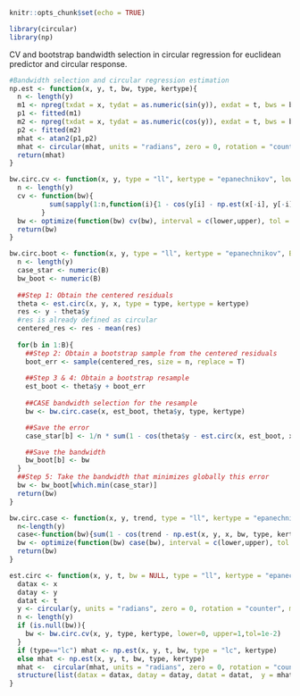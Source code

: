 

```{r setup, include=FALSE}
knitr::opts_chunk$set(echo = TRUE)
```


```{r, warning=F, message=F}
library(circular)
library(np)
```

CV and bootstrap bandwidth selection in circular regression for euclidean predictor and circular response.

```{r, warning=F}

#Bandwidth selection and circular regression estimation 
np.est <- function(x, y, t, bw, type, kertype){
  n <- length(y)
  m1 <- npreg(txdat = x, tydat = as.numeric(sin(y)), exdat = t, bws = bw, regtype = type, ckertype = kertype)
  p1 <- fitted(m1)
  m2 <- npreg(txdat = x, tydat = as.numeric(cos(y)), exdat = t, bws = bw, regtype = type, ckertype = kertype)
  p2 <- fitted(m2)
  mhat <- atan2(p1,p2)
  mhat <- circular(mhat, units = "radians", zero = 0, rotation = "counter", modulo = "2pi")
  return(mhat)
}

bw.circ.cv <- function(x, y, type = "ll", kertype = "epanechnikov", lower=0, upper =1 , tol = 1e-2){
  n <- length(y)
  cv <- function(bw){
          sum(sapply(1:n,function(i){1 - cos(y[i] - np.est(x[-i], y[-i], x[i], bw, type, kertype))}))
    	}
  bw <- optimize(function(bw) cv(bw), interval = c(lower,upper), tol = tol)$minimum
  return(bw)
}

bw.circ.boot <- function(x, y, type = "ll", kertype = "epanechnikov", B = 500){
  n <- length(y)
  case_star <- numeric(B)
  bw_boot <- numeric(B)
  
  ##Step 1: Obtain the centered residuals
  theta <- est.circ(x, y, x, type = type, kertype = kertype)
  res <- y - theta$y
  #res is already defined as circular
  centered_res <- res - mean(res)
  
  for(b in 1:B){
    ##Step 2: Obtain a bootstrap sample from the centered residuals
    boot_err <- sample(centered_res, size = n, replace = T)
    
    ##Step 3 & 4: Obtain a bootstrap resample 
    est_boot <- theta$y + boot_err
    
    ##CASE bandwidth selection for the resample
    bw <- bw.circ.case(x, est_boot, theta$y, type, kertype)

    ##Save the error
    case_star[b] <- 1/n * sum(1 - cos(theta$y - est.circ(x, est_boot, x, bw, type, kertype)$y))

    ##Save the bandwidth
    bw_boot[b] <- bw
  }
  ##Step 5: Take the bandwidth that minimizes globally this error
  bw <- bw_boot[which.min(case_star)]
  return(bw)
}

bw.circ.case <- function(x, y, trend, type = "ll", kertype = "epanechnikov", lower = 0, upper = 1,tol=1e-2){
  n<-length(y)
  case<-function(bw){sum(1 - cos(trend - np.est(x, y, x, bw, type, kertype)))}
  bw <- optimize(function(bw) case(bw), interval = c(lower,upper), tol = tol)$minimum
  return(bw)
}

est.circ <- function(x, y, t, bw = NULL, type = "ll", kertype = "epanechnikov"){
  datax <- x
  datay <- y
  datat <- t
  y <- circular(y, units = "radians", zero = 0, rotation = "counter", modulo = "2pi")
  n <- length(y)
  if (is.null(bw)){
	bw <- bw.circ.cv(x, y, type, kertype, lower=0, upper=1,tol=1e-2)	
  }
  if (type=="lc") mhat <- np.est(x, y, t, bw, type = "lc", kertype)
  else mhat <- np.est(x, y, t, bw, type, kertype)
  mhat <-  circular(mhat, units = "radians", zero = 0, rotation = "counter", modulo = "2pi")
  structure(list(datax = datax, datay = datay, datat = datat,  y = mhat, bw = bw, n = n))
}



```




